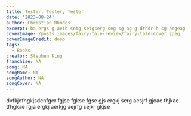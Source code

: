 ```yaml
---
title: Tester, Tester, Tester
date: '2023-08-24'
author: Christian Rhodes
excerpt: ba ergs g aeth setg setgserg seg sg ag g drhdr h sg aegeag 
coverImage: /posts_images/fairy-tale-review/fairy-tale-cover.jpeg
coverImageCredit: doop
tags:
  - Books
creator: Stephen King
franchise: NA
song: NA
songName: NA
songAuthor: NA
songCover: NA
---
```


dvfkjdfngkjsdenfger fgjse fgkse fgse gjs ergkj serg aesjrf gjoae thjkae tfhgkae rgja ergkj aerkjg aejrfg sejkr gkjse
